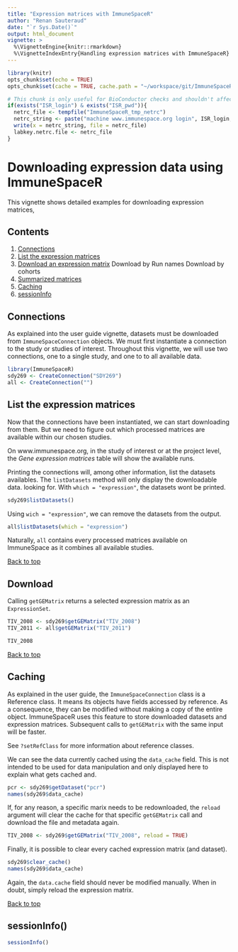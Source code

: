 ```yaml
---
title: "Expression matrices with ImmuneSpaceR"
author: "Renan Sauteraud"
date: "`r Sys.Date()`"
output: html_document
vignette: >
  %\VignetteEngine{knitr::rmarkdown}
  %\VignetteIndexEntry{Handling expression matrices with ImmuneSpaceR}
---
```


```r
library(knitr)
opts_chunk$set(echo = TRUE)
opts_chunk$set(cache = TRUE, cache.path = "~/workspace/git/ImmuneSpaceR/vignettes/cache/")
```

```r
# This chunk is only useful for BioConductor checks and shouldn't affect any other setup
if(exists("ISR_login") & exists("ISR_pwd")){
  netrc_file <- tempfile("ImmuneSpaceR_tmp_netrc")
  netrc_string <- paste("machine www.immunespace.org login", ISR_login, "password", ISR_pwd)
  write(x = netrc_string, file = netrc_file)
  labkey.netrc.file <- netrc_file
}
```

# Downloading expression data using ImmuneSpaceR
This vignette shows detailed examples for downloading expression matrices,

## <a id="contents"></a>Contents
1. [Connections](#cons)
1. [List the expression matrices](#matrices)
2. [Download an expression matrix](#download)
  Download by Run names
  Download by cohorts
3. [Summarized matrices](#summary)
5. [Caching](#caching)
6. [sessionInfo](#sessioninfo)


## <a id="cons"></a>Connections
As explained into the user guide vignette, datasets must be downloaded from
`ImmuneSpaceConnection` objects. We must first instantiate a connection to 
the study or studies of interest. Throughout this vignette, we will use two
connections, one to a single study, and one to to all available data.

```r
library(ImmuneSpaceR)
sdy269 <- CreateConnection("SDY269")
all <- CreateConnection("")
```


## <a id="matrices"></a>List the expression matrices
Now that the connections have been instantiated, we can start downloading from
them. But we need to figure out which processed matrices are available within 
our chosen studies.

On www.immunespace.org, in the study of interest or at the project level, the
*Gene expression matrices* table will show the available runs.

Printing the connections will, among other information, list the datasets
availables. The `listDatasets` method will only display the downloadable data.
looking for. With `which = "expression"`, the datasets wont be printed.

```r
sdy269$listDatasets()
```
Using `wich = "expression"`, we can remove the datasets from the output.
```r
all$listDatasets(which = "expression")
```

Naturally, `all` contains every processed matrices available on ImmuneSpace as 
it combines all available studies.

[Back to top](#contents)

## <a id="download"></a>Download

Calling `getGEMatrix` returns a selected expression matrix as an `ExpressionSet`. 
```r
TIV_2008 <- sdy269$getGEMatrix("TIV_2008")
TIV_2011 <- all$getGEMatrix("TIV_2011")

TIV_2008
```

[Back to top](#contents)

## <a id="caching"></a>Caching

As explained in the user guide, the `ImmuneSpaceConnection` class is a Reference
class. It means its objects have fields accessed by reference. As a consequence,
they can be modified without making a copy of the entire object.
ImmuneSpaceR uses this feature to store downloaded datasets and expression 
matrices. Subsequent calls to `getGEMatrix` with the same input will be faster.

See `?setRefClass` for more information about reference classes.

We can see the data currently cached using the `data_cache` field. This is not
intended to be used for data manipulation and only displayed here to explain
what gets cached and.
```r
pcr <- sdy269$getDataset("pcr")
names(sdy269$data_cache)
```

If, for any reason, a specific marix needs to be redownloaded, the `reload` 
argument will clear the cache for that specific `getGEMatrix` call and download
the file and metadata again.
```r
TIV_2008 <- sdy269$getGEMatrix("TIV_2008", reload = TRUE)
```

Finally, it is possible to clear every cached expression matrix (and dataset).
```r
sdy269$clear_cache()
names(sdy269$data_cache)
```

Again, the `data.cache` field should never be modified manually. When in doubt,
simply reload the expression matrix.

[Back to top](#contents)

## <a id="sessioninfo"></a> sessionInfo()
```r
sessionInfo()
```